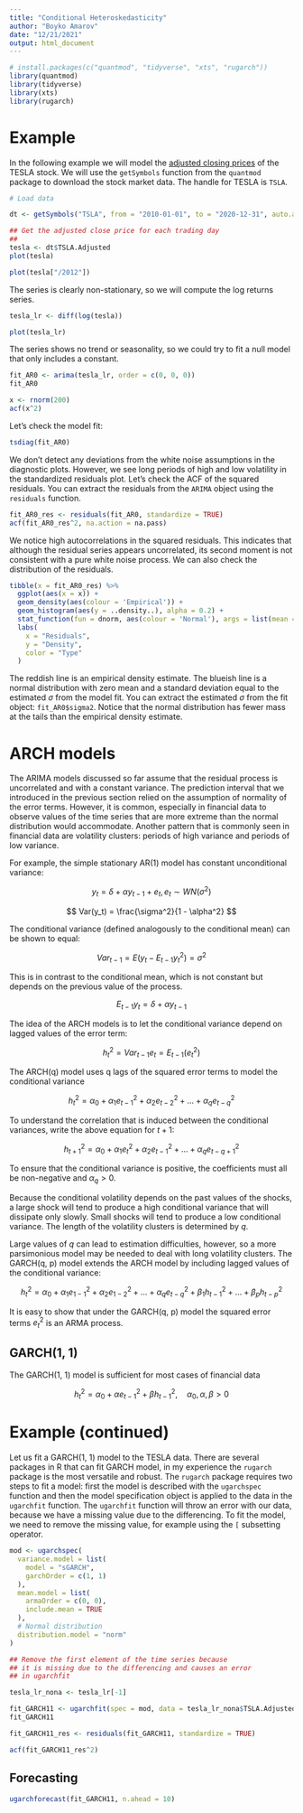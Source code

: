 ```yaml
---
title: "Conditional Heteroskedasticity"
author: "Boyko Amarov"
date: "12/21/2021"
output: html_document
---
```


```r
# install.packages(c("quantmod", "tidyverse", "xts", "rugarch"))
library(quantmod)
library(tidyverse)
library(xts)
library(rugarch)
```

# Example

In the following example we will model the [adjusted closing prices](https://www.investopedia.com/terms/a/adjusted_closing_price.asp) of the TESLA stock. We will use the `getSymbols` function from the `quantmod` package to download the stock market data. The handle for TESLA is `TSLA`.

```r
# Load data

dt <- getSymbols("TSLA", from = "2010-01-01", to = "2020-12-31", auto.assign = FALSE)

## Get the adjusted close price for each trading day
##
tesla <- dt$TSLA.Adjusted
plot(tesla)
```


```r
plot(tesla["/2012"])
```
The series is clearly non-stationary, so we will compute the log returns series.

```r
tesla_lr <- diff(log(tesla))
```

```r
plot(tesla_lr)
```

The series shows no trend or seasonality, so we could try to fit a null model that only includes a constant.

```r
fit_AR0 <- arima(tesla_lr, order = c(0, 0, 0))
fit_AR0
```


```r
x <- rnorm(200)
acf(x^2)
```
Let's check the model fit:

```r
tsdiag(fit_AR0)
```

We don't detect any deviations from the white noise assumptions in the diagnostic plots. However, we see long periods of high and low volatility in the standardized residuals plot. Let's check the ACF of the squared residuals. You can extract the residuals from the `ARIMA` object using the `residuals` function.

```r
fit_AR0_res <- residuals(fit_AR0, standardize = TRUE)
acf(fit_AR0_res^2, na.action = na.pass)
```

We notice high autocorrelations in the squared residuals. This indicates that although the
residual series appears uncorrelated, its second moment is not consistent with a pure white noise process. We can also check the distribution of the residuals.


```r
tibble(x = fit_AR0_res) %>%
  ggplot(aes(x = x)) +
  geom_density(aes(colour = 'Empirical')) +
  geom_histogram(aes(y = ..density..), alpha = 0.2) +
  stat_function(fun = dnorm, aes(colour = 'Normal'), args = list(mean = 0, sd = sqrt(fit_AR0$sigma2))) +
  labs(
    x = "Residuals",
    y = "Density",
    color = "Type"
  )
```

The reddish line is an empirical density estimate. The blueish line is a normal distribution with zero mean and a standard deviation equal to the estimated $\sigma$ from the model fit. You can extract the estimated $\sigma$ from the fit object: `fit_AR0$sigma2`. Notice that the normal distribution has fewer mass at the tails than the empirical density estimate.

# ARCH models

The ARIMA models discussed so far assume that the residual process is uncorrelated and with a constant variance. The prediction interval that we introduced in the previous section relied on the assumption of normality of the error terms. However, it is common, especially in financial data to observe values of the time series that are more extreme than the normal distribution would accommodate. Another pattern that is commonly seen in financial data are volatility clusters: periods of high variance and periods of low variance.

For example, the simple stationary AR(1) model has constant unconditional variance:

$$
y_t = \delta + \alpha y_{t - 1} + e_t, e_t \sim WN(\sigma^2)
$$

$$
Var(y_t) = \frac{\sigma^2}{1 - \alpha^2}
$$

The conditional variance (defined analogously to the conditional mean) can be shown to equal:

$$
Var_{t - 1} = E\left(y_t - E_{t - 1}y_t^2\right) = \sigma^2
$$

This is in contrast to the conditional mean, which is not constant but depends on the previous value of the process.

$$
E_{t - 1} y_t = \delta + \alpha y_{t - 1}
$$

The idea of the ARCH models is to let the conditional variance depend on lagged values of the error term:

$$
h^2_t = Var_{t - 1}e_t = E_{t - 1}(e^2_t)
$$

The ARCH(q) model uses q lags of the squared error terms to model the conditional variance

$$
h_{t}^2 = \alpha_0 + \alpha_1 e^2_{t - 1} + \alpha_2 e^2_{t - 2} + \ldots + \alpha_q e^2_{t - q}
$$

To understand the correlation that is induced between the conditional variances, write the above equation for $t + 1$:

$$
h_{t + 1}^2 = \alpha_0 + \alpha_1 e^2_{t} + \alpha_2 e^2_{t - 1} + \ldots + \alpha_q e^2_{t - q + 1}
$$


To ensure that the conditional variance is positive, the coefficients must all be non-negative and $\alpha_q > 0$.

Because the conditional volatility depends on the past values of the shocks, a large shock will tend to produce a high conditional variance that will dissipate only slowly. Small shocks will tend to produce a low conditional variance. The length of the volatility clusters is determined by $q$.

Large values of $q$ can lead to estimation difficulties, however, so a more parsimonious model may be needed to deal with long volatility clusters. The GARCH(q, p) model extends the ARCH model by including lagged values of the conditional variance:

$$
h^2_t = \alpha_0 + \alpha_1 e^2_{1 - 1} + \alpha_2 e^2_{1 - 2} + \ldots + \alpha_q e^2_{t - q} + \beta_1 h^2_{t - 1} + \ldots + \beta_p h^2_{t - p}
$$

It is easy to show that under the GARCH(q, p) model the squared error terms $e^2_t$ is an ARMA process.

## GARCH(1, 1)

The GARCH(1, 1) model is sufficient for most cases of financial data

$$
h^2_t = \alpha_0 + \alpha e^2_{t - 1} + \beta h^2_{t - 1}, \quad \alpha_0, \alpha, \beta > 0
$$

# Example (continued)

Let us fit a GARCH(1, 1) model to the TESLA data. There are several packages in R that can fit GARCH model, in my experience the `rugarch` package is the most versatile and robust. The `rugarch` package requires two steps to fit a model: first the model is described with the `ugarchspec` function and then the model specification object is applied to the data in the `ugarchfit` function. The `ugarchfit` function will throw an error with our data, because we have a missing value due to the differencing. To fit the model, we need to remove the missing value, for example using the `[` subsetting operator.


```r
mod <- ugarchspec(
  variance.model = list(
    model = "sGARCH",
    garchOrder = c(1, 1)
  ),
  mean.model = list(
    armaOrder = c(0, 0),
    include.mean = TRUE
  ),
  # Normal distribution
  distribution.model = "norm"
)

## Remove the first element of the time series because
## it is missing due to the differencing and causes an error
## in ugarchfit

tesla_lr_nona <- tesla_lr[-1]

fit_GARCH11 <- ugarchfit(spec = mod, data = tesla_lr_nona$TSLA.Adjusted)
fit_GARCH11
```

```r
fit_GARCH11_res <- residuals(fit_GARCH11, standardize = TRUE)
```

```r
acf(fit_GARCH11_res^2)
```

## Forecasting

```r
ugarchforecast(fit_GARCH11, n.ahead = 10)
```

